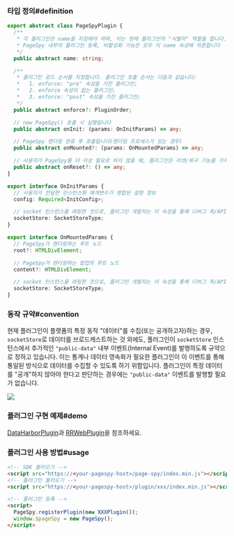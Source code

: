 
### 타입 정의#definition

```ts
export abstract class PageSpyPlugin {
  /**
   * 각 플러그인은 name을 지정해야 하며, 이는 현재 플러그인의 "식별자" 역할을 합니다.
   * PageSpy 내부의 플러그인 등록, 비활성화 기능은 모두 이 name 속성에 의존합니다
   */
  public abstract name: string;

  /**
   * 플러그인 로드 순서를 지정합니다. 플러그인 호출 순서는 다음과 같습니다:
   *   1. enforce: "pre" 속성을 가진 플러그인;
   *   2. enforce 속성이 없는 플러그인;
   *   3. enforce: "post" 속성을 가진 플러그인;
   */
  public abstract enforce?: PluginOrder;

  // new PageSpy() 호출 시 실행됩니다
  public abstract onInit: (params: OnInitParams) => any;

  // PageSpy 렌더링 완료 후 호출됩니다(렌더링 프로세스가 있는 경우)
  public abstract onMounted?: (params: OnMountedParams) => any;

  // 사용자가 PageSpy를 더 이상 필요로 하지 않을 때, 플러그인은 리셋/복구 기능을 가져야 합니다
  public abstract onReset?: () => any;
}

export interface OnInitParams {
  // 사용자가 전달한 인스턴스화 매개변수가 병합된 설정 정보
  config: Required<InitConfig>;

  // socket 인스턴스를 래핑한 것으로, 플러그인 개발자는 이 속성을 통해 디버그 측/API와 상호작용할 수 있습니다
  socketStore: SocketStoreType;
}

export interface OnMountedParams {
  // PageSpy가 렌더링하는 루트 노드
  root?: HTMLDivElement;

  // PageSpy가 렌더링하는 팝업의 루트 노드
  content?: HTMLDivElement;

  // socket 인스턴스를 래핑한 것으로, 플러그인 개발자는 이 속성을 통해 디버그 측/API와 상호작용할 수 있습니다
  socketStore: SocketStoreType;
}
```

### 동작 규약#convention

현재 플러그인이 플랫폼의 특정 동작 "데이터"를 수집(또는 공개하고자)하는 경우, `socketStore`로 데이터를 브로드캐스트하는 것 외에도, 플러그인이 `socketStore` 인스턴스에서 추가적인 `"public-data"` 내부 이벤트(Internal Event)를 발행하도록 규약으로 정하고 있습니다. 이는 통계나 데이터 영속화가 필요한 플러그인이 이 이벤트를 통해 통일된 방식으로 데이터를 수집할 수 있도록 하기 위함입니다. 플러그인이 특정 데이터를 "공개"하지 않아야 한다고 판단하는 경우에는 `"public-data"` 이벤트를 발행할 필요가 없습니다.

<a href={pluginsImg} target="_blank">
  <img src={pluginsImg} />
</a>

### 플러그인 구현 예제#demo

[DataHarborPlugin]({VITE_PLUGIN_DATA_HARBOR})과 [RRWebPlugin]({VITE_PLUGIN_RRWEB})을 참조하세요.

### 플러그인 사용 방법#usage

```html
<!-- SDK 불러오기 -->
<script src="https://<your-pagespy-host>/page-spy/index.min.js"></script>
<!-- 플러그인 불러오기 -->
<script src="https://<your-pagespy-host>/plugin/xxx/index.min.js"></script>

<!-- 플러그인 등록 -->
<script>
  PageSpy.registerPlugin(new XXXPlugin());
  window.$pageSpy = new PageSpy();
</script>
``` 